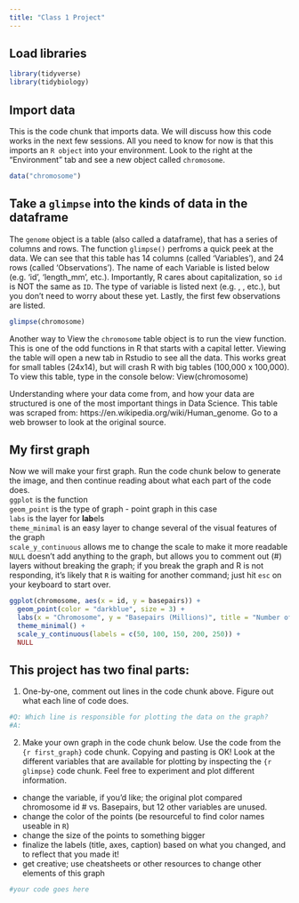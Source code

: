 ```yaml
---
title: "Class 1 Project"
---
```

## Load libraries
```r
library(tidyverse)
library(tidybiology)
```

## Import data
This is the code chunk that imports data. We will discuss how this code works in the next few sessions. All you need to know for now is that this imports an `R object` into your environment. Look to the right at the "Environment" tab and see a new object called `chromosome`. 
```r
data("chromosome")
```

## Take a `glimpse` into the kinds of data in the dataframe
The `genome` object is a table (also called a dataframe), that has a series of columns and rows. The function `glimpse()` perfroms a quick peek at the data. We can see that this table has 14 columns (called 'Variables'), and 24 rows (called 'Observations'). The name of each Variable is listed below (e.g. 'id', 'length_mm', etc.). Importantly, R cares about capitalization, so `id` is NOT the same as `ID`. The type of variable is listed next (e.g. <fct>, <dbl>, etc.), but you don't need to worry about these yet. Lastly, the first few observations are listed.  
  
```r
glimpse(chromosome)
```

Another way to View the `chromosome` table object is to run the view function. This is one of the odd functions in R that starts with a capital letter. Viewing the table will open a new tab in Rstudio to see all the data. This works great for small tables (24x14), but will crash R with big tables (100,000 x 100,000). To view this table, type in the console below: View(chromosome)  
  
Understanding where your data come from, and how your data are structured is one of the most important things in Data Science. This table was scraped from: https://en.wikipedia.org/wiki/Human_genome. Go to a web browser to look at the original source.  
  
## My first graph  
Now we will make your first graph. Run the code chunk below to generate the image, and then continue reading about what each part of the code does.  
`ggplot` is the function  
`geom_point` is the type of graph - point graph in this case  
`labs` is the layer for **lab**els  
`theme_minimal` is an easy layer to change several of the visual features of the graph  
`scale_y_continuous` allows me to change the scale to make it more readable  
`NULL` doesn't add anything to the graph, but allows you to comment out (#) layers without breaking the graph; if you break the graph and R is not responding, it's likely that `R` is waiting for another command; just hit `esc` on your keyboard to start over.  

```r
ggplot(chromosome, aes(x = id, y = basepairs)) +
  geom_point(color = "darkblue", size = 3) +
  labs(x = "Chromosome", y = "Basepairs (Millions)", title = "Number of Basepairs for Each Human Chromosome", caption = "Data from Wikipedia | Plot from @hirscheylab") +
  theme_minimal() +
  scale_y_continuous(labels = c(50, 100, 150, 200, 250)) +
  NULL
```

## This project has two final parts:  
1. One-by-one, comment out lines in the code chunk above. Figure out what each line of code does.
  
```r
#Q: Which line is responsible for plotting the data on the graph?  
#A: 
```

2. Make your own graph in the code chunk below. Use the code from the `{r first_graph}` code chunk. Copying and pasting is OK! Look at the different variables that are available for plotting by inspecting the `{r glimpse}` code chunk. Feel free to experiment and plot different information.  
* change the variable, if you'd like; the original plot compared chromosome id # vs. Basepairs, but 12 other variables are unused.  
* change the color of the points (be resourceful to find color names useable in `R`)   
* change the size of the points to something bigger
* finalize the labels (title, axes, caption) based on what you changed, and to reflect that you made it!  
* get creative; use cheatsheets or other resources to change other elements of this graph  
 
```r
#your code goes here

```
